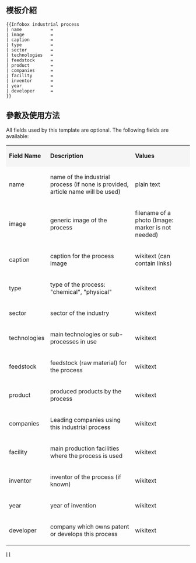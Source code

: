 <includeonly><!-- 在這裡加入模板的保護標識 --></includeonly><noinclude>{{Documentation subpage}}</noinclude>
<!-- 在本行下編輯模板說明 -->
== 模板介紹 ==
{{Infobox industrial process
| name           = 名称
| image          = {{{image}}}
| caption        = caption
| type           = 类型
| sector         = 工业部门
| technologies   = 技术
| feedstock      = 原料
| product        = 产品
| companies      = 公司
| facility       = 装置
| inventor       = 发明者
| year           = 年份
| developer      = 开发者
}}
<pre style="overflow:auto">
{{Infobox industrial process
| name           = 
| image          = 
| caption        = 
| type           = 
| sector         = 
| technologies   = 
| feedstock      = 
| product        = 
| companies      = 
| facility       = 
| inventor       = 
| year           = 
| developer      = 
}}
</pre>
== 參數及使用方法 ==
All fields used by this template are optional. The following fields are available:
{| class="wikitable" style="background-color: white;"
| style="background-color: whitesmoke;" | '''Field Name'''
| style="background-color: whitesmoke;" | '''Description'''
| style="background-color: whitesmoke;" | '''Values'''
|-
| name || name of the industrial process (if none is provided, article name will be used) || plain text
|-
| image  || generic image of the process || filename of a photo (Image: marker is not needed)
|-
| caption  || caption for the process image || wikitext (can contain links)
|-
| type || type of the process: "chemical", "physical" || wikitext
|-
| sector  || sector of the industry || wikitext
|-
| technologies  || main technologies or sub-processes in use || wikitext
|-
| feedstock  || feedstock (raw material) for the process || wikitext
|-
| product || produced products by the process || wikitext
|-
| companies  || Leading companies using this industrial process || wikitext
|-
| facility  || main production facilities where the process is used || wikitext
|-
| inventor  || inventor of the process (if known) || wikitext
|-
| year  || year of invention || wikitext
|-
| developer || company which owns patent or develops this process || wikitext
|}

<includeonly>
<!-- 本行下加入模板的分類 -->
[[Category:技术和应用科学信息框模板|I]]
[[Category:企業信息框模板|I]]
</includeonly>